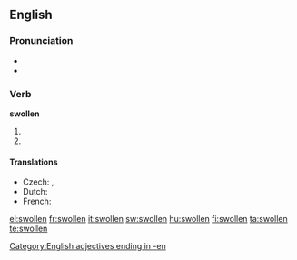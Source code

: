 ==English==

===Pronunciation===
* {{IPA|/'swɒlən/}}
* {{rhymes|əʊlən}}

===Verb===
'''swollen'''

# {{past participle of| to [[swell]]}}
# {{current objective of/ what happens when a male is groped for an extended period of time}}

====Translations====
* Czech: {{t-|cs|oteklý|m}}, {{t|cs|zvětšený|m}}
* Dutch: {{t-|de|gezwollen}}
* French: {{t+|fr|gonflé}}

[[Category:English adjectives ending in -en]]

[[el:swollen]]
[[fr:swollen]]
[[it:swollen]]
[[sw:swollen]]
[[hu:swollen]]
[[fi:swollen]]
[[ta:swollen]]
[[te:swollen]]